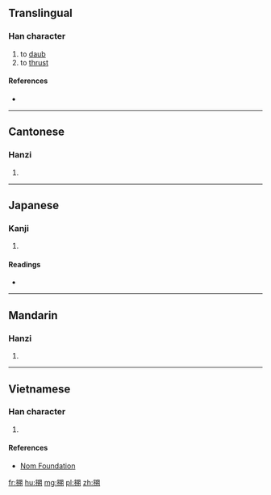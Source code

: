 ==Translingual==

===Han character===
{{Han char|rn=64|rad=手|as=10|sn=13|four=5702<sub>0</sub>|canj=手廿山月 (QTUB)|ids=⿰[[扌]][[朔]]}}

# to [[daub]]
# to [[thrust]]

====References====
* {{Han ref|kx=0447.120|dkj=12491|dj=0798.050|hdz=31936.070|uh=6420|ud=25632|bh=DD7D|bd=56701}}

----

==Cantonese==

===Hanzi===
{{yue-hanzi|jyut=[[sok3]]|y=sok3}}

# {{defn|lang=yue|sort=手10}}

----

==Japanese==

===Kanji===
{{ja-kanji|grade=|rs=手10}}

# {{defn|lang=ja|sort=手10}}

====Readings====
* {{ja-readings|on=[[さく]] (saku)|kun=[[ぬる]] (nuru)}}

----

==Mandarin==

===Hanzi===
{{cmn-hanzi|pin=[[shuò]] ([[shuo4]])|wg=shuo<sup>4</sup>}}

# {{defn|lang=cmn|sort=手10}}

----

==Vietnamese==

===Han character===
{{vi-hantu|rs=手10|sóc}}

# {{defn|lang=vi|sort=手10}}

====References====
*[http://nomfoundation.org/common/nom_details.php?codepoint=6420 Nom Foundation]

[[fr:搠]]
[[hu:搠]]
[[mg:搠]]
[[pl:搠]]
[[zh:搠]]